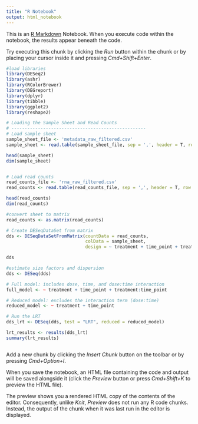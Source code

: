 ```yaml
---
title: "R Notebook"
output: html_notebook
---
```


This is an [R Markdown](http://rmarkdown.rstudio.com) Notebook. When you execute code within the notebook, the results appear beneath the code. 

Try executing this chunk by clicking the *Run* button within the chunk or by placing your cursor inside it and pressing *Cmd+Shift+Enter*. 

```r
#load libraries
library(DESeq2)
library(ashr)
library(RColorBrewer)
library(DEGreport)
library(dplyr)
library(tibble)
library(ggplot2)
library(reshape2)
```


```r

# Loading the Sample Sheet and Read Counts
# ---------------------------------------------------
# Load sample sheet
sample_sheet_file <- 'metadata_raw_filtered.csv'
sample_sheet <- read.table(sample_sheet_file, sep = ',', header = T, row.names = 1, stringsAsFactors = T, check.names = F, comment.char = '')

head(sample_sheet)
dim(sample_sheet)


# Load read counts
read_counts_file <- 'rna_raw_filtered.csv'
read_counts <- read.table(read_counts_file, sep = ',', header = T, row.names = 1, check.names = F, comment.char = '')

head(read_counts)
dim(read_counts)

#convert sheet to matrix
read_counts <- as.matrix(read_counts)

```

```r
# Create DESeqDataSet from matrix
dds <- DESeqDataSetFromMatrix(countData = read_counts, 
                              colData = sample_sheet, 
                              design = ~ treatment + time_point + treatment:time_point)
```

```r
dds
```
```r
#estimate size factors and dispersion
dds <- DESeq(dds)
```

```r
# Full model: includes dose, time, and dose:time interaction
full_model <- ~ treatment + time_point + treatment:time_point

# Reduced model: excludes the interaction term (dose:time)
reduced_model <- ~ treatment + time_point

# Run the LRT
dds_lrt <- DESeq(dds, test = "LRT", reduced = reduced_model)
```
```r
lrt_results <- results(dds_lrt)
summary(lrt_results)
```
```r

```





Add a new chunk by clicking the *Insert Chunk* button on the toolbar or by pressing *Cmd+Option+I*.

When you save the notebook, an HTML file containing the code and output will be saved alongside it (click the *Preview* button or press *Cmd+Shift+K* to preview the HTML file). 

The preview shows you a rendered HTML copy of the contents of the editor. Consequently, unlike *Knit*, *Preview* does not run any R code chunks. Instead, the output of the chunk when it was last run in the editor is displayed.

